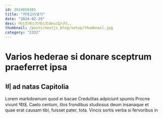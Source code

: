 ```yaml
---
id: 2024050301
title: "카테고리넣기"
date: "2024-02-29"
desc: 테스트테스트테스트desc입니다,,
thumbnail: /posts/nextjs_blog/setup/thumbnail.jpg
category: "2332"
---
```

# Varios hederae si donare sceptrum praeferret ipsa

## 비 ad natas Capitolia

Lorem markdownum quod ei bacae Credulitas adpiciunt spumis Procne vivunt
택태. Caelo centum, illos frondibus studiosus deum insanaque et quae erat
causam tibi, fuisset pater, tota. Vincis sortis verba si fervoribus in